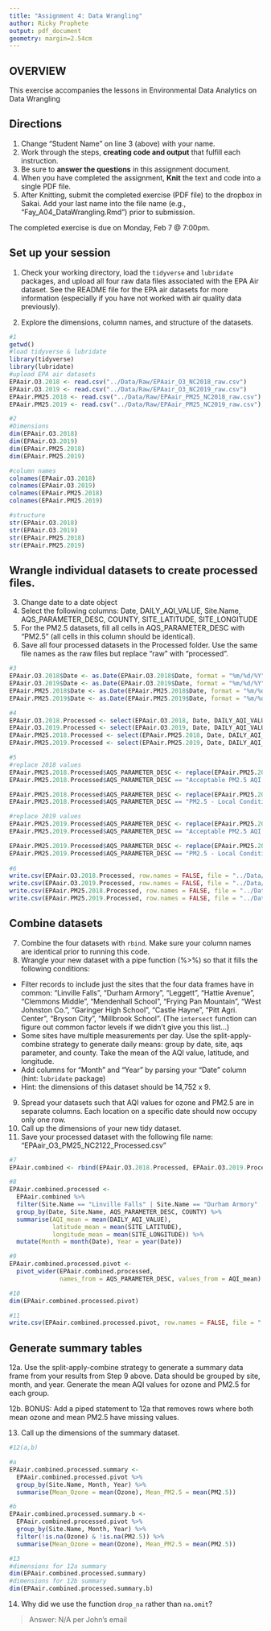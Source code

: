 ```yaml
---
title: "Assignment 4: Data Wrangling"
author: Ricky Prophete
output: pdf_document
geometry: margin=2.54cm
---
```


## OVERVIEW

This exercise accompanies the lessons in Environmental Data Analytics on Data Wrangling 

## Directions
1. Change "Student Name" on line 3 (above) with your name.
2. Work through the steps, **creating code and output** that fulfill each instruction.
3. Be sure to **answer the questions** in this assignment document.
4. When you have completed the assignment, **Knit** the text and code into a single PDF file.
5. After Knitting, submit the completed exercise (PDF file) to the dropbox in Sakai. Add your last name into the file name (e.g., "Fay_A04_DataWrangling.Rmd") prior to submission.

The completed exercise is due on Monday, Feb 7 @ 7:00pm.

## Set up your session 
1. Check your working directory, load the `tidyverse` and `lubridate` packages, and upload all four raw data files associated with the EPA Air dataset. See the README file for the EPA air datasets for more information (especially if you have not worked with air quality data previously). 

2. Explore the dimensions, column names, and structure of the datasets. 

```r
#1
getwd()
#load tidyverse & lubridate
library(tidyverse)
library(lubridate)
#upload EPA air datasets
EPAair.O3.2018 <- read.csv("../Data/Raw/EPAair_O3_NC2018_raw.csv")
EPAair.O3.2019 <- read.csv("../Data/Raw/EPAair_O3_NC2019_raw.csv")
EPAair.PM25.2018 <- read.csv("../Data/Raw/EPAair_PM25_NC2018_raw.csv")
EPAair.PM25.2019 <- read.csv("../Data/Raw/EPAair_PM25_NC2019_raw.csv")

#2
#Dimensions
dim(EPAair.O3.2018)
dim(EPAair.O3.2019)
dim(EPAair.PM25.2018)
dim(EPAair.PM25.2019)

#column names
colnames(EPAair.O3.2018)
colnames(EPAair.O3.2019)
colnames(EPAair.PM25.2018)
colnames(EPAair.PM25.2019)

#structure
str(EPAair.O3.2018)
str(EPAair.O3.2019)
str(EPAair.PM25.2018)
str(EPAair.PM25.2019)

```

## Wrangle individual datasets to create processed files.
3. Change date to a date object
4. Select the following columns: Date, DAILY_AQI_VALUE, Site.Name, AQS_PARAMETER_DESC, COUNTY, SITE_LATITUDE, SITE_LONGITUDE
5. For the PM2.5 datasets, fill all cells in AQS_PARAMETER_DESC with "PM2.5" (all cells in this column should be identical).
6. Save all four processed datasets in the Processed folder. Use the same file names as the raw files but replace "raw" with "processed".

```r
#3
EPAair.O3.2018$Date <- as.Date(EPAair.O3.2018$Date, format = "%m/%d/%Y")
EPAair.O3.2019$Date <- as.Date(EPAair.O3.2019$Date, format = "%m/%d/%Y")
EPAair.PM25.2018$Date <- as.Date(EPAair.PM25.2018$Date, format = "%m/%d/%Y")
EPAair.PM25.2019$Date <- as.Date(EPAair.PM25.2019$Date, format = "%m/%d/%Y")

#4
EPAair.O3.2018.Processed <- select(EPAair.O3.2018, Date, DAILY_AQI_VALUE, Site.Name, AQS_PARAMETER_DESC, COUNTY, SITE_LATITUDE, SITE_LONGITUDE)
EPAair.O3.2019.Processed <- select(EPAair.O3.2019, Date, DAILY_AQI_VALUE, Site.Name, AQS_PARAMETER_DESC, COUNTY, SITE_LATITUDE, SITE_LONGITUDE)
EPAair.PM25.2018.Processed <- select(EPAair.PM25.2018, Date, DAILY_AQI_VALUE, Site.Name, AQS_PARAMETER_DESC, COUNTY, SITE_LATITUDE, SITE_LONGITUDE)
EPAair.PM25.2019.Processed <- select(EPAair.PM25.2019, Date, DAILY_AQI_VALUE, Site.Name, AQS_PARAMETER_DESC, COUNTY, SITE_LATITUDE, SITE_LONGITUDE)

#5
#replace 2018 values
EPAair.PM25.2018.Processed$AQS_PARAMETER_DESC <- replace(EPAair.PM25.2018.Processed$AQS_PARAMETER_DESC, 
EPAair.PM25.2018.Processed$AQS_PARAMETER_DESC == "Acceptable PM2.5 AQI & Speciation Mass", "PM2.5")

EPAair.PM25.2018.Processed$AQS_PARAMETER_DESC <- replace(EPAair.PM25.2018.Processed$AQS_PARAMETER_DESC, 
EPAair.PM25.2018.Processed$AQS_PARAMETER_DESC == "PM2.5 - Local Conditions", "PM2.5")

#replace 2019 values
EPAair.PM25.2019.Processed$AQS_PARAMETER_DESC <- replace(EPAair.PM25.2019.Processed$AQS_PARAMETER_DESC, 
EPAair.PM25.2019.Processed$AQS_PARAMETER_DESC == "Acceptable PM2.5 AQI & Speciation Mass", "PM2.5")

EPAair.PM25.2019.Processed$AQS_PARAMETER_DESC <- replace(EPAair.PM25.2019.Processed$AQS_PARAMETER_DESC, 
EPAair.PM25.2019.Processed$AQS_PARAMETER_DESC == "PM2.5 - Local Conditions", "PM2.5")
                                                      
#6
write.csv(EPAair.O3.2018.Processed, row.names = FALSE, file = "../Data/Processed/EPAair_O3_NC2018_processed.csv")
write.csv(EPAair.O3.2019.Processed, row.names = FALSE, file = "../Data/Processed/EPAair_O3_NC2019_processed.csv")
write.csv(EPAair.PM25.2018.Processed, row.names = FALSE, file = "../Data/Processed/EPAair_PM25_NC2018_processed.csv")
write.csv(EPAair.PM25.2019.Processed, row.names = FALSE, file = "../Data/Processed/EPAair_PM25_NC2019_processed.csv")

```


## Combine datasets
7. Combine the four datasets with `rbind`. Make sure your column names are identical prior to running this code. 
8. Wrangle your new dataset with a pipe function (%>%) so that it fills the following conditions: 

* Filter records to include just the sites that the four data frames have in common: "Linville Falls", "Durham Armory", "Leggett", "Hattie Avenue", "Clemmons Middle", "Mendenhall School", "Frying Pan Mountain", "West Johnston Co.", "Garinger High School", "Castle Hayne", "Pitt Agri. Center", "Bryson City", "Millbrook School". (The `intersect` function can figure out common factor levels if we didn't give you this list...)
* Some sites have multiple measurements per day. Use the split-apply-combine strategy to generate daily means: group by date, site, aqs parameter, and county. Take the mean of the AQI value, latitude, and longitude.
* Add columns for "Month" and "Year" by parsing your "Date" column (hint: `lubridate` package)
* Hint: the dimensions of this dataset should be 14,752 x 9.

9. Spread your datasets such that AQI values for ozone and PM2.5 are in separate columns. Each location on a specific date should now occupy only one row.
10. Call up the dimensions of your new tidy dataset.
11. Save your processed dataset with the following file name: "EPAair_O3_PM25_NC2122_Processed.csv"

```r
#7
EPAair.combined <- rbind(EPAair.O3.2018.Processed, EPAair.O3.2019.Processed, EPAair.PM25.2018.Processed, EPAair.PM25.2019.Processed)

#8
EPAair.combined.processed <-
  EPAair.combined %>%
  filter(Site.Name == "Linville Falls" | Site.Name == "Durham Armory" | Site.Name == "Leggett" | Site.Name == "Hattie Avenue" | Site.Name == "Clemmons Middle" | Site.Name == "Mendenhall School" | Site.Name == "Frying Pan Mountain" | Site.Name == "West Johnston Co." | Site.Name == "Garinger High School" | Site.Name == "Castle Hayne" | Site.Name == "Pitt Agri. Center"| Site.Name == "Bryson City" | Site.Name == "Millbrook School") %>%
  group_by(Date, Site.Name, AQS_PARAMETER_DESC, COUNTY) %>%
  summarise(AQI_mean = mean(DAILY_AQI_VALUE),
            latitude_mean = mean(SITE_LATITUDE),
            longitude_mean = mean(SITE_LONGITUDE)) %>%
  mutate(Month = month(Date), Year = year(Date)) 

#9
EPAair.combined.processed.pivot <- 
  pivot_wider(EPAair.combined.processed, 
              names_from = AQS_PARAMETER_DESC, values_from = AQI_mean)

#10
dim(EPAair.combined.processed.pivot)

#11
write.csv(EPAair.combined.processed.pivot, row.names = FALSE, file = "../Data/Processed/EPAair_O3_PM25_NC2122_Processed.csv")

```


## Generate summary tables
12a. Use the split-apply-combine strategy to generate a summary data frame from your results from Step 9 above. Data should be grouped by site, month, and year. Generate the mean AQI values for ozone and PM2.5 for each group. 

12b. BONUS: Add a piped statement to 12a that removes rows where both mean ozone and mean PM2.5 have missing values. 

13. Call up the dimensions of the summary dataset.


```r
#12(a,b)

#a
EPAair.combined.processed.summary <- 
  EPAair.combined.processed.pivot %>%
  group_by(Site.Name, Month, Year) %>%
  summarise(Mean_Ozone = mean(Ozone), Mean_PM2.5 = mean(PM2.5))

#b
EPAair.combined.processed.summary.b <- 
  EPAair.combined.processed.pivot %>%
  group_by(Site.Name, Month, Year) %>%
  filter(!is.na(Ozone) & !is.na(PM2.5)) %>%
  summarise(Mean_Ozone = mean(Ozone), Mean_PM2.5 = mean(PM2.5))

#13
#dimensions for 12a summary
dim(EPAair.combined.processed.summary)
#dimensions for 12b summary
dim(EPAair.combined.processed.summary.b)

```

14. Why did we use the function `drop_na` rather than `na.omit`?

> Answer: N/A per John's email
